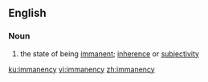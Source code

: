 ==English==

===Noun===
{{en-noun|-|immanencies}}

# the state of being [[immanent]]; [[inherence]] or [[subjectivity]]

[[ku:immanency]]
[[vi:immanency]]
[[zh:immanency]]